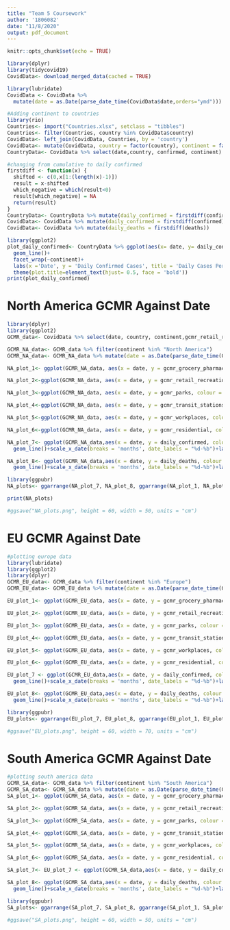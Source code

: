 ```yaml
---
title: "Team 5 Coursework"
author: '1806082'
date: "11/8/2020"
output: pdf_document
---
```


```r
knitr::opts_chunk$set(echo = TRUE)
```

```r
library(dplyr)
library(tidycovid19)
CovidData<- download_merged_data(cached = TRUE)

library(lubridate)
CovidData <- CovidData %>%
  mutate(date = as.Date(parse_date_time(CovidData$date,orders="ymd")))

```

```r
#Adding continent to countries
library(rio)
Countries<- import("Countries.xlsx", setclass = "tibbles")
Countries<- filter(Countries, country %in% CovidData$country)
CovidData<- left_join(CovidData, Countries, by = 'country')
CovidData<- mutate(CovidData, country = factor(country), continent = factor(continent))
CountryData<- CovidData %>% select(date,country, confirmed, continent)
```

```r
#changing from cumulative to daily confirmed
firstdiff <- function(x) {                 
  shifted <- c(0,x[1:(length(x)-1)])
  result = x-shifted
  which_negative = which(result<0)
  result[which_negative] = NA
  return(result)
}
CountryData<- CountryData %>% mutate(daily_confirmed = firstdiff(confirmed))
CovidData<- CovidData %>% mutate(daily_confirmed = firstdiff(confirmed))
CovidData<- CovidData %>% mutate(daily_deaths = firstdiff(deaths))
```

```r
library(ggplot2)
plot_daily_confirmed<- CountryData %>% ggplot(aes(x= date, y= daily_confirmed, group = country, colour = continent))+
  geom_line()+
  facet_wrap(~continent)+
  labs(x ='Date', y = 'Daily Confirmed Cases', title = 'Daily Cases Per Day')+
  theme(plot.title=element_text(hjust= 0.5, face = 'bold'))
print(plot_daily_confirmed)
```

# North America GCMR Against Date

```r
library(dplyr)
library(ggplot2)
GCMR_data<- CovidData %>% select(date, country, continent,gcmr_retail_recreation, gcmr_grocery_pharmacy, gcmr_parks, gcmr_transit_stations, gcmr_workplaces, gcmr_residential, daily_confirmed, daily_deaths)

GCMR_NA_data<- GCMR_data %>% filter(continent %in% "North America")
GCMR_NA_data<- GCMR_NA_data %>% mutate(date = as.Date(parse_date_time(GCMR_NA_data$date, order = "ymd")))

NA_plot_1<- ggplot(GCMR_NA_data, aes(x = date, y = gcmr_grocery_pharmacy, colour = country))+geom_line()+ scale_x_date(breaks = 'months', date_labels = "%d-%b")+labs(title = "Activity in Groceries and Pharmacies in NA", x = "Date", y = "Activity Level")+theme(plot.title = element_text(face = 'bold',hjust = 0.5))+geom_smooth(colour ='black')

NA_plot_2<-ggplot(GCMR_NA_data, aes(x = date, y = gcmr_retail_recreation, colour = country))+geom_line()+ scale_x_date(breaks = 'months', date_labels = "%d-%b")+labs(title = "Activity in Retail and Recreation Centres in NA", x = "Date", y = "Activity Level")+theme(plot.title = element_text(face = 'bold',hjust = 0.5))+geom_smooth(colour ='black')

NA_plot_3<-ggplot(GCMR_NA_data, aes(x = date, y = gcmr_parks, colour = country))+geom_line()+ scale_x_date(breaks = 'months', date_labels = "%d-%b")+labs(title = "Activity in Parks in NA", x = "Date", y = "Activity Level")+theme(plot.title = element_text(face = 'bold',hjust = 0.5))+geom_smooth(colour ='black')

NA_plot_4<-ggplot(GCMR_NA_data, aes(x = date, y = gcmr_transit_stations, colour = country))+geom_line()+ scale_x_date(breaks = 'months', date_labels = "%d-%b")+labs(title = "Activity in Transit Stations in NA", x = "Date", y = "Activity Level")+theme(plot.title = element_text(face = 'bold',hjust = 0.5))+geom_smooth(colour ='black')

NA_plot_5<-ggplot(GCMR_NA_data, aes(x = date, y = gcmr_workplaces, colour = country))+geom_line()+ scale_x_date(breaks = 'months', date_labels = "%d-%b")+labs(title = "Activity in Workplaces in NA", x = "Date", y = "Activity Level")+theme(plot.title = element_text(face = 'bold',hjust = 0.5))+geom_smooth(colour ='black')

NA_plot_6<-ggplot(GCMR_NA_data, aes(x = date, y = gcmr_residential, colour = country))+geom_line()+ scale_x_date(breaks = 'months', date_labels = "%d-%b")+labs(title = "Activity in Residential in NA", x = "Date", y = "Activity Level")+theme(plot.title = element_text(face = 'bold',hjust = 0.5))+geom_smooth(colour ='black')

NA_plot_7<- ggplot(GCMR_NA_data,aes(x = date, y = daily_confirmed, colour = country))+
  geom_line()+scale_x_date(breaks = 'months', date_labels = "%d-%b")+labs(title = "Daily Confirmed Cases in NA", x = "Date", y = "Daily confirmed cases")+theme(plot.title = element_text(face = 'bold',hjust = 0.5))+geom_smooth(colour = 'black')

NA_plot_8<- ggplot(GCMR_NA_data,aes(x = date, y = daily_deaths, colour = country))+
  geom_line()+scale_x_date(breaks = 'months', date_labels = "%d-%b")+labs(title = "Daily Confirmed Deaths in NA", x = "Date", y = "Daily confirmed deaths")+theme(plot.title = element_text(face = 'bold',hjust = 0.5))+geom_smooth(colour = 'black')

library(ggpubr)
NA_plots<- ggarrange(NA_plot_7, NA_plot_8, ggarrange(NA_plot_1, NA_plot_2, NA_plot_3, NA_plot_4, NA_plot_5, NA_plot_6, nrow =2, ncol = 3 ),nrow = 3)

print(NA_plots)

#ggsave("NA_plots.png", height = 60, width = 50, units = "cm")


```

# EU GCMR Against Date
```r
#plotting europe data
library(lubridate)
library(ggplot2)
library(dplyr)
GCMR_EU_data<- GCMR_data %>% filter(continent %in% "Europe")
GCMR_EU_data<- GCMR_EU_data %>% mutate(date = as.Date(parse_date_time(GCMR_EU_data$date, order = "ymd")))

EU_plot_1<- ggplot(GCMR_EU_data, aes(x = date, y = gcmr_grocery_pharmacy, colour = country))+geom_line()+ scale_x_date(breaks = 'months', date_labels = "%d-%b")+labs(title = "Activity in Groceries and Pharmacies in EU", x = "Date", y = "Activity Level")+theme(plot.title = element_text(face = 'bold',hjust = 0.5))+geom_smooth(colour ='black')

EU_plot_2<- ggplot(GCMR_EU_data, aes(x = date, y = gcmr_retail_recreation, colour = country))+geom_line()+ scale_x_date(breaks = 'months', date_labels = "%d-%b")+labs(title = "Activity in Retail and Recreation Centres in EU", x = "Date", y = "Activity Level")+theme(plot.title = element_text(face = 'bold',hjust = 0.5))+geom_smooth(colour ='black')

EU_plot_3<- ggplot(GCMR_EU_data, aes(x = date, y = gcmr_parks, colour = country))+geom_line()+ scale_x_date(breaks = 'months', date_labels = "%d-%b")+labs(title = "Activity in Parks in EU", x = "Date", y = "Activity Level")+theme(plot.title = element_text(face = 'bold',hjust = 0.5))+geom_smooth(colour ='black')

EU_plot_4<- ggplot(GCMR_EU_data, aes(x = date, y = gcmr_transit_stations, colour = country))+geom_line()+ scale_x_date(breaks = 'months', date_labels = "%d-%b")+labs(title = "Activity in Transit Stations in EU", x = "Date", y = "Activity Level")+theme(plot.title = element_text(face = 'bold',hjust = 0.5))+geom_smooth(colour ='black')

EU_plot_5<- ggplot(GCMR_EU_data, aes(x = date, y = gcmr_workplaces, colour = country))+geom_line()+ scale_x_date(breaks = 'months', date_labels = "%d-%b")+labs(title = "Activity in Workplaces in EU", x = "Date", y = "Activity Level")+theme(plot.title = element_text(face = 'bold',hjust = 0.5))+geom_smooth(colour ='black')

EU_plot_6<- ggplot(GCMR_EU_data, aes(x = date, y = gcmr_residential, colour = country))+geom_line()+ scale_x_date(breaks = 'months', date_labels = "%d-%b")+labs(title = "Activity in Residential in EU", x = "Date", y = "Activity Level")+theme(plot.title = element_text(face = 'bold',hjust = 0.5))+geom_smooth(colour ='black')

EU_plot_7 <- ggplot(GCMR_EU_data,aes(x = date, y = daily_confirmed, colour = country))+
  geom_line()+scale_x_date(breaks = 'months', date_labels = "%d-%b")+labs(title = "Daily Confirmed Cases in EU", x = "Date", y = "Daily confirmed cases")+theme(plot.title = element_text(face = 'bold',hjust = 0.5))+geom_smooth(colour = 'black')

EU_plot_8<- ggplot(GCMR_EU_data,aes(x = date, y = daily_deaths, colour = country))+
  geom_line()+scale_x_date(breaks = 'months', date_labels = "%d-%b")+labs(title = "Daily Confirmed Deaths in EU", x = "Date", y = "Daily confirmed deaths")+theme(plot.title = element_text(face = 'bold',hjust = 0.5))+geom_smooth(colour = 'black')

library(ggpubr)
EU_plots<- ggarrange(EU_plot_7, EU_plot_8, ggarrange(EU_plot_1, EU_plot_2, EU_plot_3, EU_plot_4, EU_plot_5, EU_plot_6, nrow =2, ncol = 3 ),nrow = 3)

#ggsave("EU_plots.png", height = 60, width = 70, units = "cm")

```
# South America GCMR Against Date 

```r
#plotting south america data
GCMR_SA_data<- GCMR_data %>% filter(continent %in% "South America")
GCMR_SA_data<- GCMR_SA_data %>% mutate(date = as.Date(parse_date_time(GCMR_SA_data$date, order = "ymd")))
SA_plot_1<- ggplot(GCMR_SA_data, aes(x = date, y = gcmr_grocery_pharmacy, colour = country))+geom_line()+ scale_x_date(breaks = 'months', date_labels = "%d-%b")+labs(title = "Activity in Retail and Recreation Centres in SA", x = "Date", y = "Activity Level")+theme(plot.title = element_text(face = 'bold',hjust = 0.5))+geom_smooth(colour ='black')

SA_plot_2<- ggplot(GCMR_SA_data, aes(x = date, y = gcmr_retail_recreation, colour = country))+geom_line()+ scale_x_date(breaks = 'months', date_labels = "%d-%b")+labs(title = "Activity in Retail and Recreation Centres in SA", x = "Date", y = "Activity Level")+theme(plot.title = element_text(face = 'bold',hjust = 0.5))+geom_smooth(colour ='black')

SA_plot_3<- ggplot(GCMR_SA_data, aes(x = date, y = gcmr_parks, colour = country))+geom_line()+ scale_x_date(breaks = 'months', date_labels = "%d-%b")+labs(title = "Activity in Parks in SA", x = "Date", y = "Activity Level")+theme(plot.title = element_text(face = 'bold',hjust = 0.5))+geom_smooth(colour ='black')

SA_plot_4<- ggplot(GCMR_SA_data, aes(x = date, y = gcmr_transit_stations, colour = country))+geom_line()+ scale_x_date(breaks = 'months', date_labels = "%d-%b")+labs(title = "Activity in Transit Stations in SA", x = "Date", y = "Activity Level")+theme(plot.title = element_text(face = 'bold',hjust = 0.5))+geom_smooth(colour ='black')

SA_plot_5<- ggplot(GCMR_SA_data, aes(x = date, y = gcmr_workplaces, colour = country))+geom_line()+ scale_x_date(breaks = 'months', date_labels = "%d-%b")+labs(title = "Activity in Workplaces in SA", x = "Date", y = "Activity Level")+theme(plot.title = element_text(face = 'bold',hjust = 0.5))+geom_smooth(colour ='black')

SA_plot_6<- ggplot(GCMR_SA_data, aes(x = date, y = gcmr_residential, colour = country))+geom_line()+ scale_x_date(breaks = 'months', date_labels = "%d-%b")+labs(title = "Activity in Residential in SA", x = "Date", y = "Activity Level")+theme(plot.title = element_text(face = 'bold',hjust = 0.5))+geom_smooth(colour ='black')

SA_plot_7<- EU_plot_7 <- ggplot(GCMR_SA_data,aes(x = date, y = daily_confirmed, colour = country))+geom_line()+scale_x_date(breaks = 'months', date_labels = "%d-%b")+labs(title = "Daily Confirmed Cases in SA", x = "Date", y = "Daily confirmed cases")+theme(plot.title = element_text(face = 'bold',hjust = 0.5))+geom_smooth(colour = 'black')

SA_plot_8<- ggplot(GCMR_SA_data,aes(x = date, y = daily_deaths, colour = country))+
  geom_line()+scale_x_date(breaks = 'months', date_labels = "%d-%b")+labs(title = "Daily Confirmed Deaths in SA", x = "Date", y = "Daily confirmed deaths")+theme(plot.title = element_text(face = 'bold',hjust = 0.5))+geom_smooth(colour = 'black')

library(ggpubr)
SA_plots<- ggarrange(SA_plot_7, SA_plot_8, ggarrange(SA_plot_1, SA_plot_2, SA_plot_3, SA_plot_4, SA_plot_5, SA_plot_6, nrow =2, ncol = 3 ),nrow = 3)

#ggsave("SA_plots.png", height = 60, width = 50, units = "cm")
```



